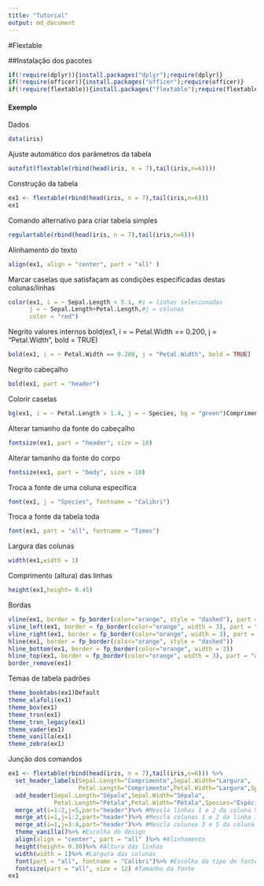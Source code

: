 ---
title: "Tutorial"
output: md_document
---

#Flextable

##Instalação dos pacotes
```{r}
if(!require(dplyr)){install.packages("dplyr");require(dplyr)}
if(!require(officer)){install.packages("officer");require(officer)}
if(!require(flextable)){install.packages("flextable");require(flextable)}
```

#### Exemplo
Dados
```{r}
data(iris)
```

Ajuste automático dos parâmetros da tabela
```{r}
autofit(flextable(rbind(head(iris, n = 7),tail(iris,n=6))))
```

Construção da tabela
```{r}
ex1 <- flextable(rbind(head(iris, n = 7),tail(iris,n=6)))
ex1
```

Comando alternativo para criar tabela simples
```{r}
regulartable(rbind(head(iris, n = 7),tail(iris,n=6)))
```

Alinhamento do texto
```{r}
align(ex1, align = "center", part = "all" )
```

Marcar caselas que satisfaçam as condições especificadas destas colunas/linhas
```{r}
color(ex1, i = ~ Sepal.Length < 5.1, #i = linhas selecionadas
      j = ~ Sepal.Length+Petal.Length,#j = colunas 
      color = "red")
```

Negrito valores internos
bold(ex1, i = ~ Petal.Width == 0.200, j = "Petal.Width", bold = TRUE)
```{r}
bold(ex1, i = ~ Petal.Width == 0.200, j = "Petal.Width", bold = TRUE)
```

Negrito cabeçalho
```{r}
bold(ex1, part = "header")
```

Colorir caselas
```{r}
bg(ex1, i = ~ Petal.Length > 1.4, j = ~ Species, bg = "green")Comprimento da pétala maior que 1.4
```

Alterar tamanho da fonte do cabeçalho
```{r}
fontsize(ex1, part = "header", size = 10)
```

Alterar tamanho da fonte do corpo
```{r}
fontsize(ex1, part = "body", size = 10)
```

Troca a fonte de uma coluna específica
```{r}
font(ex1, j = "Species", fontname = "Calibri")
```

Troca a fonte da tabela toda
```{r}
font(ex1, part = "all", fontname = "Times")
```

Largura das colunas
```{r}
width(ex1,width = 1)
```

Comprimento (altura) das linhas
```{r}
height(ex1,height= 0.45)
```


Bordas
```{r}
vline(ex1, border = fp_border(color="orange", style = "dashed"), part = "all" )
vline_left(ex1, border = fp_border(color="orange", width = 3), part = "all" )
vline_right(ex1, border = fp_border(color="orange", width = 3), part = "all" )
hline(ex1, border = fp_border(color="orange", style = "dashed"))
hline_bottom(ex1, border = fp_border(color="orange", width = 3))
hline_top(ex1, border = fp_border(color="orange", width = 3), part = "all" )
border_remove(ex1)
```

Temas de tabela padrões
```{r}
theme_booktabs(ex1)Default
theme_alafoli(ex1)
theme_box(ex1)
theme_tron(ex1)
theme_tron_legacy(ex1)
theme_vader(ex1)
theme_vanilla(ex1)
theme_zebra(ex1)
```

Junção dos comandos
```{r}
ex1 <- flextable(rbind(head(iris, n = 7),tail(iris,n=6))) %>% 
  set_header_labels(Sepal.Length="Comprimento",Sepal.Width="Largura",
                    Petal.Length="Comprimento",Petal.Width="Largura",Species="Espécie")%>%
  add_header(Sepal.Length="Sépala",Sepal.Width="Sépala",
             Petal.Length="Pétala",Petal.Width="Pétala",Species="Espécie")%>%
  merge_at(i=1:2,j=5,part="header")%>% #Mescla linhas 1 e 2 da coluna 5 do cabeçalho
  merge_at(i=1,j=1:2,part="header")%>% #Mescla colunas 1 e 2 da linha 1 do cabeçalho
  merge_at(i=1,j=3:4,part="header")%>% #Mescla colunas 3 e 5 da coluna 1 do cabeçalho
  theme_vanilla()%>% #Escolha do design
  align(align = "center", part = "all" )%>% #Alinhamento
  height(height= 0.30)%>% #Altura das linhas
  width(width = 1)%>% #Largura das colunas
  font(part = "all", fontname = "Calibri")%>% #Escolha do tipo de fonte
  fontsize(part = "all", size = 12) #Tamanho da fonte
ex1
```
